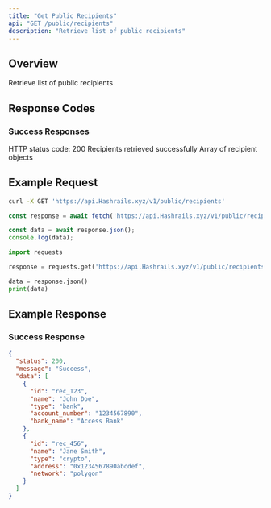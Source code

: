 ```yaml
---
title: "Get Public Recipients"
api: "GET /public/recipients"
description: "Retrieve list of public recipients"
---
```


## Overview

Retrieve list of public recipients

## Response Codes

### Success Responses

<ResponseField name="status" type="number">
  HTTP status code: 200
</ResponseField>

<ResponseField name="message" type="string">
  Recipients retrieved successfully
</ResponseField>

<ResponseField name="data" type="array">
  Array of recipient objects
</ResponseField>

## Example Request

<CodeGroup>

```bash cURL
curl -X GET 'https://api.Hashrails.xyz/v1/public/recipients'
```

```javascript JavaScript
const response = await fetch('https://api.Hashrails.xyz/v1/public/recipients');

const data = await response.json();
console.log(data);
```

```python Python
import requests

response = requests.get('https://api.Hashrails.xyz/v1/public/recipients')

data = response.json()
print(data)
```

</CodeGroup>

## Example Response

### Success Response

```json
{
  "status": 200,
  "message": "Success",
  "data": [
    {
      "id": "rec_123",
      "name": "John Doe",
      "type": "bank",
      "account_number": "1234567890",
      "bank_name": "Access Bank"
    },
    {
      "id": "rec_456",
      "name": "Jane Smith",
      "type": "crypto",
      "address": "0x1234567890abcdef",
      "network": "polygon"
    }
  ]
}
```
